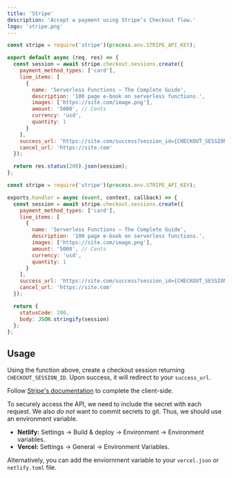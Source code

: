 ```yaml
---
title: 'Stripe'
description: 'Accept a payment using Stripe’s Checkout flow.'
logo: 'stripe.png'
---
```



<ToggleSwitch />

```js
const stripe = require('stripe')(process.env.STRIPE_API_KEY);

export default async (req, res) => {
  const session = await stripe.checkout.sessions.create({
    payment_method_types: ['card'],
    line_items: [
      {
        name: 'Serverless Functions – The Complete Guide',
        description: '100 page e-book on serverless functions.',
        images: ['https://site.com/image.png'],
        amount: '5000', // Cents
        currency: 'usd',
        quantity: 1
      }
    ],
    success_url: 'https://site.com/success?session_id={CHECKOUT_SESSION_ID}',
    cancel_url: 'https://site.com'
  });

  return res.status(200).json(session);
};
```

```js
const stripe = require('stripe')(process.env.STRIPE_API_KEY);

exports.handler = async (event, context, callback) => {
  const session = await stripe.checkout.sessions.create({
    payment_method_types: ['card'],
    line_items: [
      {
        name: 'Serverless Functions – The Complete Guide',
        description: '100 page e-book on serverless functions.',
        images: ['https://site.com/image.png'],
        amount: '5000', // Cents
        currency: 'usd',
        quantity: 1
      }
    ],
    success_url: 'https://site.com/success?session_id={CHECKOUT_SESSION_ID}',
    cancel_url: 'https://site.com'
  });

  return {
    statusCode: 200,
    body: JSON.stringify(session)
  };
};
```

## Usage

<Step number={1} title="Create Checkout Session" />

Using the function above, create a checkout session returning `CHECKOUT_SESSION_ID`.
Upon success, it will redirect to your `success_url`.

<Step number={2} title="Redirect to Checkout" />

Follow [Stripe's documentation](https://stripe.com/docs/payments/checkout/one-time) to complete the client-side.

<Step number={3} title="Add Environment Variables" />

To securely access the API, we need to include the secret with each request.
We also _do not_ want to commit secrets to git. Thus, we should use an environment variable.

- **Netlify:** Settings -> Build & deploy -> Environment -> Environment variables.
- **Vercel:** Settings -> General -> Environment Variables.

Alternatively, you can add the enviornment variable to your `vercel.json` or `netlify.toml` file.
